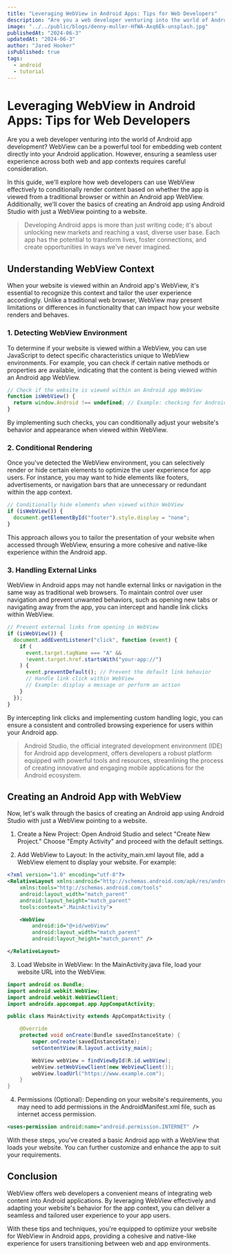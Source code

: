 ```yaml
---
title: "Leveraging WebView in Android Apps: Tips for Web Developers"
description: "Are you a web developer venturing into the world of Android app development? WebView can be a powerful tool for embedding web content directly into your Android application."
image: "../../public/blogs/denny-muller-HfWA-Axq6Ek-unsplash.jpg"
publishedAt: "2024-06-3"
updatedAt: "2024-06-3"
author: "Jared Hooker"
isPublished: true
tags:
  - android
  - tutorial
---
```


# Leveraging WebView in Android Apps: Tips for Web Developers

Are you a web developer venturing into the world of Android app development? WebView can be a powerful tool for embedding web content directly into your Android application. However, ensuring a seamless user experience across both web and app contexts requires careful consideration.

In this guide, we'll explore how web developers can use WebView effectively to conditionally render content based on whether the app is viewed from a traditional browser or within an Android app WebView. Additionally, we'll cover the basics of creating an Android app using Android Studio with just a WebView pointing to a website.

> Developing Android apps is more than just writing code; it's about unlocking new markets and reaching a vast, diverse user base. Each app has the potential to transform lives, foster connections, and create opportunities in ways we've never imagined.

## Understanding WebView Context

When your website is viewed within an Android app's WebView, it's essential to recognize this context and tailor the user experience accordingly. Unlike a traditional web browser, WebView may present limitations or differences in functionality that can impact how your website renders and behaves.

### 1. Detecting WebView Environment

To determine if your website is viewed within a WebView, you can use JavaScript to detect specific characteristics unique to WebView environments. For example, you can check if certain native methods or properties are available, indicating that the content is being viewed within an Android app WebView.

```javascript
// Check if the website is viewed within an Android app WebView
function isWebView() {
  return window.Android !== undefined; // Example: checking for Android native methods
}
```

By implementing such checks, you can conditionally adjust your website's behavior and appearance when viewed within WebView.

### 2. Conditional Rendering

Once you've detected the WebView environment, you can selectively render or hide certain elements to optimize the user experience for app users. For instance, you may want to hide elements like footers, advertisements, or navigation bars that are unnecessary or redundant within the app context.

```javascript
// Conditionally hide elements when viewed within WebView
if (isWebView()) {
  document.getElementById("footer").style.display = "none";
}
```

This approach allows you to tailor the presentation of your website when accessed through WebView, ensuring a more cohesive and native-like experience within the Android app.

### 3. Handling External Links

WebView in Android apps may not handle external links or navigation in the same way as traditional web browsers. To maintain control over user navigation and prevent unwanted behaviors, such as opening new tabs or navigating away from the app, you can intercept and handle link clicks within WebView.

```javascript
// Prevent external links from opening in WebView
if (isWebView()) {
  document.addEventListener("click", function (event) {
    if (
      event.target.tagName === "A" &&
      !event.target.href.startsWith("your-app://")
    ) {
      event.preventDefault(); // Prevent the default link behavior
      // Handle link click within WebView
      // Example: display a message or perform an action
    }
  });
}
```

By intercepting link clicks and implementing custom handling logic, you can ensure a consistent and controlled browsing experience for users within your Android app.

> Android Studio, the official integrated development environment (IDE) for Android app development, offers developers a robust platform equipped with powerful tools and resources, streamlining the process of creating innovative and engaging mobile applications for the Android ecosystem.

## Creating an Android App with WebView

Now, let's walk through the basics of creating an Android app using Android Studio with just a WebView pointing to a website.

1. Create a New Project: Open Android Studio and select "Create New Project." Choose "Empty Activity" and proceed with the default settings.

2. Add WebView to Layout: In the activity_main.xml layout file, add a WebView element to display your website. For example:

```xml
<?xml version="1.0" encoding="utf-8"?>
<RelativeLayout xmlns:android="http://schemas.android.com/apk/res/android"
    xmlns:tools="http://schemas.android.com/tools"
    android:layout_width="match_parent"
    android:layout_height="match_parent"
    tools:context=".MainActivity">

    <WebView
        android:id="@+id/webView"
        android:layout_width="match_parent"
        android:layout_height="match_parent" />

</RelativeLayout>
```

3. Load Website in WebView: In the MainActivity.java file, load your website URL into the WebView.

```java
import android.os.Bundle;
import android.webkit.WebView;
import android.webkit.WebViewClient;
import androidx.appcompat.app.AppCompatActivity;

public class MainActivity extends AppCompatActivity {

    @Override
    protected void onCreate(Bundle savedInstanceState) {
        super.onCreate(savedInstanceState);
        setContentView(R.layout.activity_main);

        WebView webView = findViewById(R.id.webView);
        webView.setWebViewClient(new WebViewClient());
        webView.loadUrl("https://www.example.com");
    }
}
```

4. Permissions (Optional): Depending on your website's requirements, you may need to add permissions in the AndroidManifest.xml file, such as internet access permission.

```xml
<uses-permission android:name="android.permission.INTERNET" />
```

With these steps, you've created a basic Android app with a WebView that loads your website. You can further customize and enhance the app to suit your requirements.

## Conclusion

WebView offers web developers a convenient means of integrating web content into Android applications. By leveraging WebView effectively and adapting your website's behavior for the app context, you can deliver a seamless and tailored user experience to your app users.

With these tips and techniques, you're equipped to optimize your website for WebView in Android apps, providing a cohesive and native-like experience for users transitioning between web and app environments.
